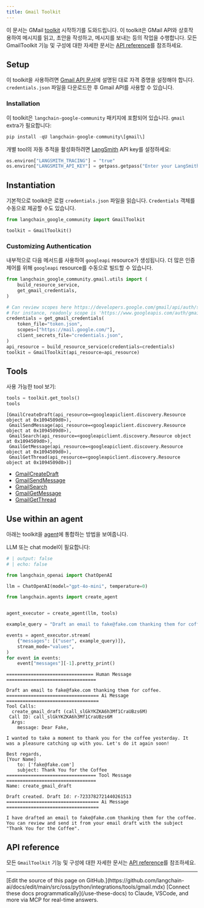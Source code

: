 ```yaml
---
title: Gmail Toolkit
---
```


이 문서는 GMail [toolkit](/oss/python/langchain/tools#toolkits) 시작하기를 도와드립니다. 이 toolkit은 GMail API와 상호작용하여 메시지를 읽고, 초안을 작성하고, 메시지를 보내는 등의 작업을 수행합니다. 모든 GmailToolkit 기능 및 구성에 대한 자세한 문서는 [API reference](https://python.langchain.com/api_reference/google_community/gmail/langchain_google_community.gmail.toolkit.GmailToolkit.html)를 참조하세요.

## Setup

이 toolkit을 사용하려면 [Gmail API 문서](https://developers.google.com/gmail/api/quickstart/python#authorize_credentials_for_a_desktop_application)에 설명된 대로 자격 증명을 설정해야 합니다. `credentials.json` 파일을 다운로드한 후 Gmail API를 사용할 수 있습니다.

### Installation

이 toolkit은 `langchain-google-community` 패키지에 포함되어 있습니다. `gmail` extra가 필요합니다:

```python
pip install -qU langchain-google-community\[gmail\]
```

개별 tool의 자동 추적을 활성화하려면 [LangSmith](https://docs.smith.langchain.com/) API key를 설정하세요:

```python
os.environ["LANGSMITH_TRACING"] = "true"
os.environ["LANGSMITH_API_KEY"] = getpass.getpass("Enter your LangSmith API key: ")
```

## Instantiation

기본적으로 toolkit은 로컬 `credentials.json` 파일을 읽습니다. `Credentials` 객체를 수동으로 제공할 수도 있습니다.

```python
from langchain_google_community import GmailToolkit

toolkit = GmailToolkit()
```

### Customizing Authentication

내부적으로 다음 메서드를 사용하여 `googleapi` resource가 생성됩니다.
더 많은 인증 제어를 위해 `googleapi` resource를 수동으로 빌드할 수 있습니다.

```python
from langchain_google_community.gmail.utils import (
    build_resource_service,
    get_gmail_credentials,
)

# Can review scopes here https://developers.google.com/gmail/api/auth/scopes
# For instance, readonly scope is 'https://www.googleapis.com/auth/gmail.readonly'
credentials = get_gmail_credentials(
    token_file="token.json",
    scopes=["https://mail.google.com/"],
    client_secrets_file="credentials.json",
)
api_resource = build_resource_service(credentials=credentials)
toolkit = GmailToolkit(api_resource=api_resource)
```

## Tools

사용 가능한 tool 보기:

```python
tools = toolkit.get_tools()
tools
```

```output
[GmailCreateDraft(api_resource=<googleapiclient.discovery.Resource object at 0x1094509d0>),
 GmailSendMessage(api_resource=<googleapiclient.discovery.Resource object at 0x1094509d0>),
 GmailSearch(api_resource=<googleapiclient.discovery.Resource object at 0x1094509d0>),
 GmailGetMessage(api_resource=<googleapiclient.discovery.Resource object at 0x1094509d0>),
 GmailGetThread(api_resource=<googleapiclient.discovery.Resource object at 0x1094509d0>)]
```

- [GmailCreateDraft](https://python.langchain.com/api_reference/google_community/gmail/langchain_google_community.gmail.create_draft.GmailCreateDraft.html)
- [GmailSendMessage](https://python.langchain.com/api_reference/google_community/gmail/langchain_google_community.gmail.send_message.GmailSendMessage.html)
- [GmailSearch](https://python.langchain.com/api_reference/google_community/gmail/langchain_google_community.gmail.search.GmailSearch.html)
- [GmailGetMessage](https://python.langchain.com/api_reference/google_community/gmail/langchain_google_community.gmail.get_message.GmailGetMessage.html)
- [GmailGetThread](https://python.langchain.com/api_reference/google_community/gmail/langchain_google_community.gmail.get_thread.GmailGetThread.html)

## Use within an agent

아래는 toolkit을 [agent](/oss/python/langchain/agents)에 통합하는 방법을 보여줍니다.

LLM 또는 chat model이 필요합니다:

<ChatModelTabs customVarName="llm" />

```python
# | output: false
# | echo: false

from langchain_openai import ChatOpenAI

llm = ChatOpenAI(model="gpt-4o-mini", temperature=0)
```

```python
from langchain.agents import create_agent


agent_executor = create_agent(llm, tools)
```

```python
example_query = "Draft an email to fake@fake.com thanking them for coffee."

events = agent_executor.stream(
    {"messages": [("user", example_query)]},
    stream_mode="values",
)
for event in events:
    event["messages"][-1].pretty_print()
```

```output
================================ Human Message =================================

Draft an email to fake@fake.com thanking them for coffee.
================================== Ai Message ==================================
Tool Calls:
  create_gmail_draft (call_slGkYKZKA6h3Mf1CraUBzs6M)
 Call ID: call_slGkYKZKA6h3Mf1CraUBzs6M
  Args:
    message: Dear Fake,

I wanted to take a moment to thank you for the coffee yesterday. It was a pleasure catching up with you. Let's do it again soon!

Best regards,
[Your Name]
    to: ['fake@fake.com']
    subject: Thank You for the Coffee
================================= Tool Message =================================
Name: create_gmail_draft

Draft created. Draft Id: r-7233782721440261513
================================== Ai Message ==================================

I have drafted an email to fake@fake.com thanking them for the coffee. You can review and send it from your email draft with the subject "Thank You for the Coffee".
```

## API reference

모든 `GmailToolkit` 기능 및 구성에 대한 자세한 문서는 [API reference](https://python.langchain.com/api_reference/community/agent_toolkits/langchain_community.agent_toolkits.gmail.toolkit.GmailToolkit.html)를 참조하세요.

---

<Callout icon="pen-to-square" iconType="regular">
    [Edit the source of this page on GitHub.](https://github.com/langchain-ai/docs/edit/main/src/oss/python/integrations/tools/gmail.mdx)
</Callout>
<Tip icon="terminal" iconType="regular">
    [Connect these docs programmatically](/use-these-docs) to Claude, VSCode, and more via MCP for    real-time answers.
</Tip>
